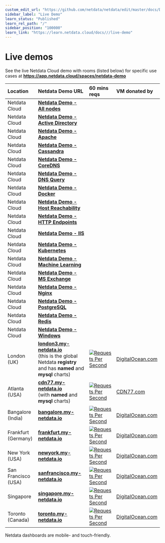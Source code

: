 ```yaml
---
custom_edit_url: "https://github.com/netdata/netdata/edit/master/docs/Demo-Sites.md"
sidebar_label: "Live Demo"
learn_status: "Published"
learn_rel_path: "/"
sidebar_position: "100000"
learn_link: "https://learn.netdata.cloud/docs///live-demo"
---
```



# Live demos

See the live Netdata Cloud demo with rooms (listed below) for specific use cases at **https://app.netdata.cloud/spaces/netdata-demo**

| Location            | Netdata Demo URL                                                                                                                              | 60 mins reqs                                                                                                                                                                                                                                                 | VM donated by                                      |
| :------------------ | :-------------------------------------------------------------------------------------------------------------------------------------------- | :------------------------------------------------------------------------------------------------------------------------------------------------------------------------------------------------------------------------------------------------------------| :------------------------------------------------- |
| Netdata Cloud       | **[Netdata Demo - All nodes](https://app.netdata.cloud/spaces/netdata-demo/rooms/all-nodes/overview)** |||
| Netdata Cloud       | **[Netdata Demo - Active Directory](https://app.netdata.cloud/spaces/netdata-demo/rooms/active-directory/overview)** |||
| Netdata Cloud       | **[Netdata Demo - Apache](https://app.netdata.cloud/spaces/netdata-demo/rooms/apache/overview)** |||
| Netdata Cloud       | **[Netdata Demo - Cassandra](https://app.netdata.cloud/spaces/netdata-demo/rooms/cassandra/overview)** |||
| Netdata Cloud       | **[Netdata Demo - CoreDNS](https://app.netdata.cloud/spaces/netdata-demo/rooms/coredns/overview)** |||
| Netdata Cloud       | **[Netdata Demo - DNS Query](https://app.netdata.cloud/spaces/netdata-demo/rooms/dns-query/overview)** |||
| Netdata Cloud       | **[Netdata Demo - Docker](https://app.netdata.cloud/spaces/netdata-demo/rooms/docker/overview)** |||
| Netdata Cloud       | **[Netdata Demo - Host Reachability](https://app.netdata.cloud/spaces/netdata-demo/rooms/host-reachability/overview)** |||
| Netdata Cloud       | **[Netdata Demo - HTTP Endpoints](https://app.netdata.cloud/spaces/netdata-demo/rooms/http-endpoints/overview)** |||
| Netdata Cloud       | **[Netdata Demo - IIS](https://app.netdata.cloud/spaces/netdata-demo/rooms/iis/overview)** |||
| Netdata Cloud       | **[Netdata Demo - Kubernetes](https://app.netdata.cloud/spaces/netdata-demo/rooms/kubernetes/kubernetes)** |||
| Netdata Cloud       | **[Netdata Demo - Machine Learning](https://app.netdata.cloud/spaces/netdata-demo/rooms/machine-learning/overview)** |||
| Netdata Cloud       | **[Netdata Demo - MS Exchange](https://app.netdata.cloud/spaces/netdata-demo/rooms/ms-exchange/overview)** |||
| Netdata Cloud       | **[Netdata Demo - Nginx](https://app.netdata.cloud/spaces/netdata-demo/rooms/nginx/overview)** |||
| Netdata Cloud       | **[Netdata Demo - PostgreSQL](https://app.netdata.cloud/spaces/netdata-demo/rooms/postgresql/overview)** |||
| Netdata Cloud       | **[Netdata Demo - Redis](https://app.netdata.cloud/spaces/netdata-demo/rooms/redis/overview)** |||
| Netdata Cloud       | **[Netdata Demo - Windows](https://app.netdata.cloud/spaces/netdata-demo/rooms/windows/overview)** |||
| London (UK)         | **[london3.my-netdata.io](https://london3.my-netdata.io)**<br/>(this is the global Netdata **registry** and has **named** and **mysql** charts) | [![Requests Per Second](https://london3.my-netdata.io/api/v1/badge.svg?chart=netdata.requests&dimensions=requests&after=-3600&options=unaligned&group=sum&label=reqs&units=empty&value_color=blue&precision=0&v42)](https://london3.my-netdata.io)             | [DigitalOcean.com](https://m.do.co/c/83dc9f941745) |
| Atlanta (USA)       | **[cdn77.my-netdata.io](https://cdn77.my-netdata.io)**<br/>(with **named** and **mysql** charts)                                              | [![Requests Per Second](https://cdn77.my-netdata.io/api/v1/badge.svg?chart=netdata.requests&dimensions=requests&after=-3600&options=unaligned&group=sum&label=reqs&units=empty&value_color=blue&precision=0&v42)](https://cdn77.my-netdata.io)               | [CDN77.com](https://www.cdn77.com/)                |
| Bangalore (India)   | **[bangalore.my-netdata.io](https://bangalore.my-netdata.io)**                                                                                | [![Requests Per Second](https://bangalore.my-netdata.io/api/v1/badge.svg?chart=netdata.requests&dimensions=requests&after=-3600&options=unaligned&group=sum&label=reqs&units=empty&value_color=blue&precision=0&v42)](https://bangalore.my-netdata.io)       | [DigitalOcean.com](https://m.do.co/c/83dc9f941745) |
| Frankfurt (Germany) | **[frankfurt.my-netdata.io](https://frankfurt.my-netdata.io)**                                                                                | [![Requests Per Second](https://frankfurt.my-netdata.io/api/v1/badge.svg?chart=netdata.requests&dimensions=requests&after=-3600&options=unaligned&group=sum&label=reqs&units=empty&value_color=blue&precision=0&v42)](https://frankfurt.my-netdata.io)       | [DigitalOcean.com](https://m.do.co/c/83dc9f941745) |
| New York (USA)      | **[newyork.my-netdata.io](https://newyork.my-netdata.io)**                                                                                    | [![Requests Per Second](https://newyork.my-netdata.io/api/v1/badge.svg?chart=netdata.requests&dimensions=requests&after=-3600&options=unaligned&group=sum&label=reqs&units=empty&value_color=blue&precision=0&v42)](https://newyork.my-netdata.io)           | [DigitalOcean.com](https://m.do.co/c/83dc9f941745) |
| San Francisco (USA) | **[sanfrancisco.my-netdata.io](https://sanfrancisco.my-netdata.io)**                                                                          | [![Requests Per Second](https://sanfrancisco.my-netdata.io/api/v1/badge.svg?chart=netdata.requests&dimensions=requests&after=-3600&options=unaligned&group=sum&label=reqs&units=empty&value_color=blue&precision=0&v42)](https://sanfrancisco.my-netdata.io) | [DigitalOcean.com](https://m.do.co/c/83dc9f941745) |
| Singapore           | **[singapore.my-netdata.io](https://singapore.my-netdata.io)**                                                                                | [![Requests Per Second](https://singapore.my-netdata.io/api/v1/badge.svg?chart=netdata.requests&dimensions=requests&after=-3600&options=unaligned&group=sum&label=reqs&units=empty&value_color=blue&precision=0&v42)](https://singapore.my-netdata.io)       | [DigitalOcean.com](https://m.do.co/c/83dc9f941745) |
| Toronto (Canada)    | **[toronto.my-netdata.io](https://toronto.my-netdata.io)**                                                                                    | [![Requests Per Second](https://toronto.my-netdata.io/api/v1/badge.svg?chart=netdata.requests&dimensions=requests&after=-3600&options=unaligned&group=sum&label=reqs&units=empty&value_color=blue&precision=0&v42)](https://toronto.my-netdata.io)           | [DigitalOcean.com](https://m.do.co/c/83dc9f941745) |

Netdata dashboards are mobile- and touch-friendly.
